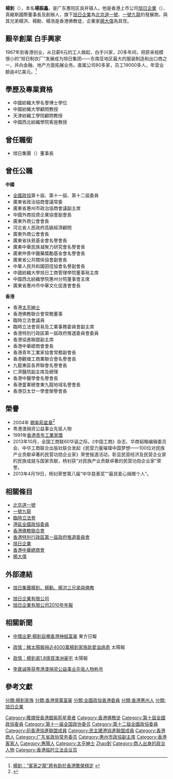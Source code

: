 {{Otheruses|楊國忠|subject=上市公司董事長|other=原名楊釗的唐代人物}}
'''楊釗'''{{GBSHK}}{{SBS}}{{JP}}（{{bd|1947年|2月|catIdx=Yeong}}），本名'''楊振鑫'''，是广东惠阳区良井镇人。他是香港上市公司[[旭日企業|旭日企業]]（{{sehk|393}}）、
真維斯國際董事長及創辦人，旗下[[旭日企業|旭日企業]]為[[北京道一號|北京道一號]]、[[一號九龍|一號九龍]]的發展商，與其兄弟楊洪、楊勳、楊浩是香港佛教徒，企業家[[楊大偉|楊大偉]]為其侄。

==艱辛創業 白手興家==
1967年到香港创业，从日薪6元的工人做起，白手兴家，20多年间，把原来规模很小的“旭日制衣厂”发展成为旭日集团——东南亚地区最大的服装制造和出口商之一，并向金融、地产方面拓展业务。直属公司80多家，员工19000多人，年营业额逾4亿美元。<ref>[http://big5.chinanews.com:89/ga/2010/12-02/2695845.shtml 楊釗：“客家之龍”將有助於香港繁榮穩定] {{webarchive|url=https://web.archive.org/web/20150102044011/http://big5.chinanews.com:89/ga/2010/12-02/2695845.shtml |date=2015-01-02 }}</ref>

==學歷及專業資格==
*中國紡織大學名譽博士學位  
*中國紡織大學顧問教授  
*天津紡織工學院顧問教授  
*中國西北紡織學院客座教授

==曾任職銜==
*旭日集團（{{sehk|393}}）董事長

==曾任公職==
'''中國'''
*[[全國政協|全國政協]]第十屆、第十一屆、第十二屆委員
*廣東省政治協商會議常委  
*廣東省惠州市政治協商會議副主席  
*中國外商投資企業協會副會長  
*廣東外商公會會長  
*河北省人民政府高級經濟顧問
*廣東外商公會會長
*廣東省扶貧基金會名譽會長
*廣東中華民族凝聚力研究會名譽會長  
*廣東仲景中醫藥獎勵基金會名譽會長  
*廣東省公共關係協會副會長  
*中華人民共和國田徑協會名譽副會長  
*中國紡織大學旭日工商管理學院董事局主席  
*中國西北紡織學院惠州分院董事會主席  
*廣東省惠州市中華文化促進會會長 

  
'''香港'''
*香港[[太平紳士|太平紳士]]
*香港佛教聯合會常務董事
*臨時立法會議員
*臨時立法會貿易及工業事務委員會副主席  
*香港特別行政區第一屆政府推選委員會委員  
*香港協進聯盟副主席  
*香港中華總商會會長  
*香港青年工業家協會常務副會長  
*香港觀塘工商業聯合會名譽會長  
*九龍東區各界聯會名譽會長  
*仁濟醫院副主席及總理  
*香港中醫學會名譽會長  
*香港童軍總會東九龍地域名譽會長  
*香港亞太廿一學會榮譽會長

==榮譽==
*2004年 [[銀紫荊星章|銀紫荊星章]]<ref>{{cite web |url=http://paper.wenweipo.com/2004/07/01/HK0407010060.htm |title=香港特區政府二○○四年授勳名單 |publisher=文匯報 |date=2004-07-01 |accessdate=2020-10-18 |archive-date=2020-11-02 |archive-url=https://web.archive.org/web/20201102143700/http://paper.wenweipo.com/2004/07/01/HK0407010060.htm |dead-url=no }}</ref>
*粤港澳捐资公益事业先驱人物
*1991年[[香港青年工業家獎|香港青年工業家獎]]
*2013年10月，全国工商联60华诞之际，《中国工商》杂志、华商韬略编辑委员会、中华工商联合出版社联合发起《民营力量璀璨中国梦想——100位对民族产业贡献卓著的民营功勋企业家》荣誉报道活动，彰显民营经济及民营企业家的民族成就与国家贡献，杨钊获“对民族产业贡献卓著的民营功勋企业家”荣誉。
*2013年4月19日，杨钊荣誉第八届“中华慈善奖”“最具爱心捐赠个人”。

==相關條目==
*[[北京道一號|北京道一號]]
*[[一號九龍|一號九龍]]
*[[臨時立法會|臨時立法會]]
*[[港區全國政協委員|港區全國政協委員]]
*[[香港佛教聯合會|香港佛教聯合會]]
*[[香港特別行政區第一屆政府推選委員會|香港特別行政區第一屆政府推選委員會]]
*[[旭日企業|旭日企業]]
*[[香港中華總商會|香港中華總商會]]
*[[楊大偉|楊大偉]]

==外部連結==
*[http://big5.jiexieyin.org/show.aspx?id=2096&cid=108 旭日集團楊釗、楊勳、楊洪三兄弟與佛教]{{dead link|date=2018年3月 |bot=InternetArchiveBot |fix-attempted=yes }}

*[http://www.glorisun.com/ 旭日企業有限公司]
*[https://web.archive.org/web/20120227214111/http://www.glorisun.com/sec/pdf/20110420-AR2010(c).pdf 旭日企業有限公司2010年年報]

==相關新聞==
*[http://orientaldaily.on.cc/cnt/news/20091206/00176_089.html 中環出更:楊釗自嘲香港神經富豪] {{Wayback|url=http://orientaldaily.on.cc/cnt/news/20091206/00176_089.html |date=20170206221339 }}東方日報

*[http://the-sun.on.cc/cnt/news/20110429/00408_001.html?pubdate=20110429 政情：睇太陽報捐近4000萬楊釗家族助愛滋病患] {{Wayback|url=http://the-sun.on.cc/cnt/news/20110429/00408_001.html?pubdate=20110429 |date=20160304224632 }}太陽報

*[http://the-sun.on.cc/cnt/news/20110804/00408_005.html?pubdate=20110804 政情：楊釗弟1.8億買澳洲豪宅] {{Wayback|url=http://the-sun.on.cc/cnt/news/20110804/00408_005.html?pubdate=20110804 |date=20190812121748 }}太陽報

*[https://web.archive.org/web/20160304045520/http://hm.people.com.cn/GB/42273/4847559.html 李嘉诚等获粤港澳捐资公益事业先驱人物称号]

{{香港臨時立法會議員}}



==參考文獻==
{{DEFAULTSORT:Yeung}}
[[分類:楊釗家族|分類:楊釗家族]]
[[Category:獲頒授香港銀紫荊星章者|Category:獲頒授香港銀紫荊星章者]]
[[Category:香港佛教徒|Category:香港佛教徒]]
[[分類:香港億萬富豪|分類:香港億萬富豪]]
[[分類:全國政協香港委員|分類:全國政協香港委員]]
[[Category:第十屆全國政協委員|Category:第十屆全國政協委員]]
[[Category:第十一届全国政协委员|Category:第十一届全国政协委员]]
[[Category:第十二屆全國政協委員|Category:第十二屆全國政協委員]]
[[Category:前香港協進聯盟成員|Category:前香港協進聯盟成員]]
[[Category:民主建港協進聯盟成員|Category:民主建港協進聯盟成員]]
[[Category:香港商人|Category:香港商人]]
[[Category:广东省政协常务委员|Category:广东省政协常务委员]]
[[Category:惠州市政協副主席|Category:惠州市政協副主席]]
[[分類:香港惠州人|分類:香港惠州人]]
[[Category:香港客家人|Category:香港客家人]]
[[Category:惠陽人|Category:惠陽人]]
[[分類:旭日企業|分類:旭日企業]]
[[Category:太平紳士|Category:太平紳士]]
[[Category:楊姓|Zhao釗]]
[[Category:商人出身的政治人物|Category:商人出身的政治人物]]
[[Category:香港临时立法会议员|Category:香港临时立法会议员]]